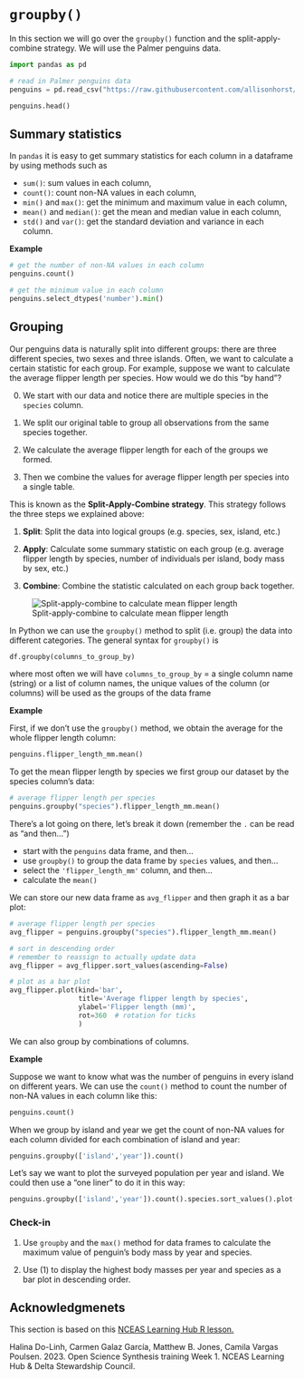 # `groupby()`

In this section we will go over the `groupby()` function and the split-apply-combine strategy. We will use the Palmer penguins data.

```python
import pandas as pd 

# read in Palmer penguins data
penguins = pd.read_csv("https://raw.githubusercontent.com/allisonhorst/palmerpenguins/main/inst/extdata/penguins.csv")

penguins.head()
```

## Summary statistics

In `pandas` it is easy to get summary statistics for each column in a dataframe by using methods such as 

- `sum()`: sum values in each column,
- `count()`: count non-NA values in each column,
- `min()` and `max()`: get the minimum and maximum value in each column,  
- `mean()` and `median()`: get the mean and median value in each column,
- `std()` and `var()`: get the standard deviation and variance in each column.

**Example**

```python
# get the number of non-NA values in each column 
penguins.count()
```

```python
# get the minimum value in each column
penguins.select_dtypes('number').min()
```

<!--
TO DO:
Add a note about select_dtypes
-->

## Grouping

Our penguins data is naturally split into different groups: there are three different species, two sexes and three islands. Often, we want to calculate a certain statistic for each group. For example, suppose we want to calculate the average flipper length per species.  How would we do this "by hand"?

0. We start with our data and notice there are multiple species in the `species` column.

1. We split our original table to group all observations from the same species together.

2. We calculate the average flipper length for each of the groups we formed.

3. Then we combine the values for average flipper length per species into a single table.

This is known as the **Split-Apply-Combine strategy**. This strategy follows the three steps we explained above:

1. **Split**: Split the data into logical groups (e.g. species, sex, island, etc.)

2. **Apply**: Calculate some summary statistic on each group (e.g. average flipper length by species, number of individuals per island, body mass by sex, etc.)

3. **Combine**: Combine the statistic calculated on each group back together.

![Split-apply-combine to calculate mean flipper length](/images/lesson-3-plot/split-apply-combine-penguins-diagram.png)

In Python we can use the `groupby()` method to split (i.e. group) the data into different categories. The general syntax for `groupby()` is

```python
df.groupby(columns_to_group_by)
```
where most often we will have
`columns_to_group_by` = a single column name (string) or a list of column names, the unique values of the column (or columns) will be used as the groups of the data frame

**Example**

First, if we don't use the `groupby()` method, we obtain the average for the whole flipper length column:

```python
penguins.flipper_length_mm.mean()
```

To get the mean flipper length by species we first group our dataset by the species column's data:

```python
# average flipper length per species
penguins.groupby("species").flipper_length_mm.mean()
```

There's a lot going on there, let's break it down (remember the `.` can be read as "and then...")

- start with the `penguins` data frame, and then...
- use `groupby()` to group the data frame by `species` values, and then...
- select the `'flipper_length_mm'` column, and then...
- calculate the `mean()`


We can store our new data frame as `avg_flipper` and then graph it as a bar plot:

```python

# average flipper length per species
avg_flipper = penguins.groupby("species").flipper_length_mm.mean()

# sort in descending order
# remember to reassign to actually update data
avg_flipper = avg_flipper.sort_values(ascending=False)

# plot as a bar plot
avg_flipper.plot(kind='bar',
                 title='Average flipper length by species',
                 ylabel='Flipper length (mm)',
                 rot=360  # rotation for ticks 
                 ) 
```

We can also group by combinations of columns. 

**Example**

 Suppose we want to know what was the number of penguins in every island on different years. We can use the `count()` method to count the number of non-NA values in each column like this:

```python
penguins.count()
```

When we group by island and year we get the count of non-NA values for each column divided for each combination of island and year:

```python
penguins.groupby(['island','year']).count()
```

Let's say we want to plot the surveyed population per year and island. We could then use a "one liner" to do it in this way:

```python
penguins.groupby(['island','year']).count().species.sort_values().plot(kind='barh')
```

<!--
TO DO:
Talk about what is `groupby()` : lazy method
-->

### Check-in

(1) Use `groupby` and the `max()` method for data frames to calculate the maximum value of penguin's body mass by year and species.

<!--
```python
penguins.groupby(['year','species']).body_mass_g.max()
```
-->

(2) Use (1) to display the highest body masses per year and species as a bar plot in descending order.

<!--
penguins.groupby(['year','species']).body_mass_g.max().sort_values(ascending=False).plot(kind='barh')
-->


## Acknowledgmenets
This section is based on this [NCEAS Learning Hub R lesson.](https://learning.nceas.ucsb.edu/2023-06-delta/session_11.html#summary-statistics-using-group_by-and-summarize)

 Halina Do-Linh, Carmen Galaz García, Matthew B. Jones, Camila Vargas Poulsen. 2023. Open Science Synthesis training Week 1. NCEAS Learning Hub & Delta Stewardship Council.
